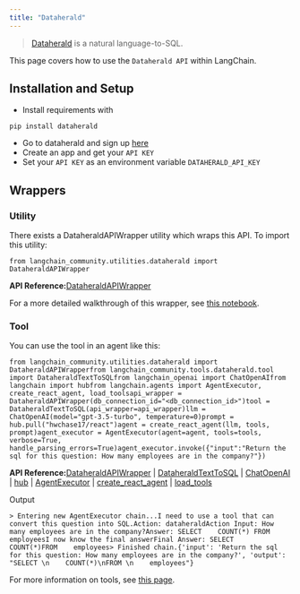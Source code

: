 ```yaml
---
title: "Dataherald"
---
```


> [Dataherald](https://www.dataherald.com) is a natural language-to-SQL.

This page covers how to use the `Dataherald API` within LangChain.

## Installation and Setup

* Install requirements with

```
pip install dataherald
```

* Go to dataherald and sign up [here](https://www.dataherald.com)
* Create an app and get your `API KEY`
* Set your `API KEY` as an environment variable `DATAHERALD_API_KEY`

## Wrappers

### Utility

There exists a DataheraldAPIWrapper utility which wraps this API. To import this utility:

```
from langchain_community.utilities.dataherald import DataheraldAPIWrapper
```

**API Reference:**[DataheraldAPIWrapper](https://python.langchain.com/api_reference/community/utilities/langchain_community.utilities.dataherald.DataheraldAPIWrapper.html)

For a more detailed walkthrough of this wrapper, see [this notebook](/src/oss/integrations/tools/dataherald).

### Tool

You can use the tool in an agent like this:

```
from langchain_community.utilities.dataherald import DataheraldAPIWrapperfrom langchain_community.tools.dataherald.tool import DataheraldTextToSQLfrom langchain_openai import ChatOpenAIfrom langchain import hubfrom langchain.agents import AgentExecutor, create_react_agent, load_toolsapi_wrapper = DataheraldAPIWrapper(db_connection_id="<db_connection_id>")tool = DataheraldTextToSQL(api_wrapper=api_wrapper)llm = ChatOpenAI(model="gpt-3.5-turbo", temperature=0)prompt = hub.pull("hwchase17/react")agent = create_react_agent(llm, tools, prompt)agent_executor = AgentExecutor(agent=agent, tools=tools, verbose=True, handle_parsing_errors=True)agent_executor.invoke({"input":"Return the sql for this question: How many employees are in the company?"})
```

**API Reference:**[DataheraldAPIWrapper](https://python.langchain.com/api_reference/community/utilities/langchain_community.utilities.dataherald.DataheraldAPIWrapper.html) | [DataheraldTextToSQL](https://python.langchain.com/api_reference/community/tools/langchain_community.tools.dataherald.tool.DataheraldTextToSQL.html) | [ChatOpenAI](https://python.langchain.com/api_reference/openai/chat_models/langchain_openai.chat_models.base.ChatOpenAI.html) | [hub](https://python.langchain.com/api_reference/langchain/hub/langchain.hub.hub.html) | [AgentExecutor](https://python.langchain.com/api_reference/langchain/agents/langchain.agents.agent.AgentExecutor.html) | [create\_react\_agent](https://python.langchain.com/api_reference/langchain/agents/langchain.agents.react.agent.create_react_agent.html) | [load\_tools](https://python.langchain.com/api_reference/community/agent_toolkits/langchain_community.agent_toolkits.load_tools.load_tools.html)

Output

```
> Entering new AgentExecutor chain...I need to use a tool that can convert this question into SQL.Action: dataheraldAction Input: How many employees are in the company?Answer: SELECT    COUNT(*) FROM employeesI now know the final answerFinal Answer: SELECT    COUNT(*)FROM    employees> Finished chain.{'input': 'Return the sql for this question: How many employees are in the company?', 'output': "SELECT \n    COUNT(*)\nFROM \n    employees"}
```

For more information on tools, see [this page](/src/oss/how_to/tools_builtin).
